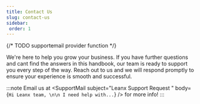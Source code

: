 ```yaml
---
title: Contact Us
slug: contact-us
sidebar: 
 order: 1
---
```


{/* TODO supportemail provider function */}

We&apos;re here to help you grow your business. If you have further questions and cant find the answers in this handbook, our team is ready to support you every step of the way. Reach out to us and we will respond promptly to ensure your experience is smooth and successful.

:::note
Email us at <SupportMail subject="Leanx Support Request " body={`Hi Leanx team, \n\n I need help with...`} /> for more info!
:::

